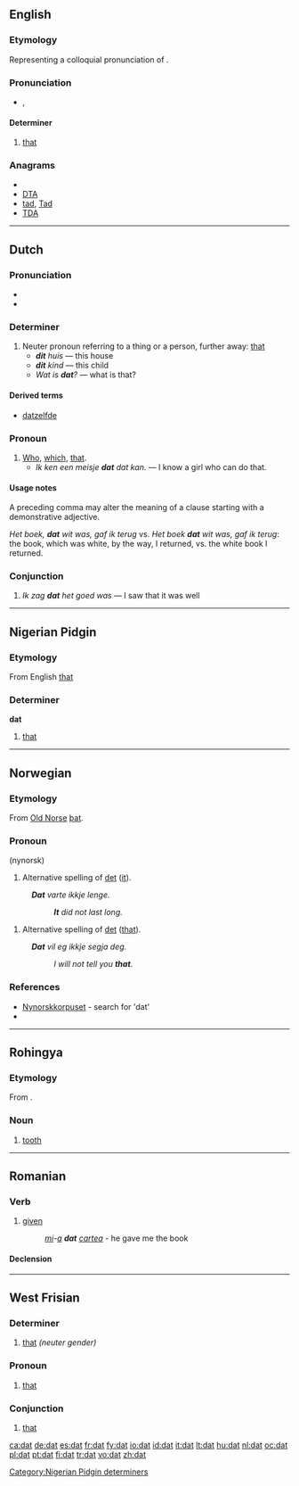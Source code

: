 {{also|DAT|daT|dát|đắt}}
==English==

===Etymology===
Representing a colloquial pronunciation of {{term|that}}.

===Pronunciation===
* {{IPA|/dæt/}}, {{SAMPA|/d{t/}}

====Determiner====
{{en-det}}

# {{slang|or|dialectal|or|nonstandard}} [[that]]

===Anagrams===
* {{alphagram|[[ADT#English|ADT]]}} 
* [[DTA#English|DTA]]
* [[tad#English|tad]], [[Tad#English|Tad]]
* [[TDA#English|TDA]]


----

==Dutch==

===Pronunciation===
* {{audio|Nl-dat.ogg|audio}}
* {{IPA|[dɑt]|lang=nl}}

===Determiner===
{{infl|nl|demonstrative determiner|demonstrative}}

# Neuter pronoun referring to a thing or a person, further away: [[that]]
#* '''''dit''' huis'' &mdash; this house
#* '''''dit''' kind'' &mdash; this child
#* ''Wat is '''dat'''?'' &mdash; what is that?

{{nl-decl-demonstrative determiner}}

====Derived terms====
* [[datzelfde]]

===Pronoun===
{{infl|nl|pronoun|relative}}

# [[who|Who]], [[which]], [[that]].
#* ''Ik ken een meisje '''dat''' dat kan.'' &mdash; I know a girl who can do that.

====Usage notes====
A preceding comma may alter the meaning of a clause starting with a demonstrative adjective.

''Het boek, '''dat''' wit was, gaf ik terug'' vs. ''Het boek '''dat''' wit was, gaf ik terug'': the book, which was white, by the way, I returned, vs. the white book I returned.

===Conjunction===
{{infl|nl|conjunction}}

# ''Ik zag '''dat''' het goed was'' &mdash; I saw that it was well

----

==Nigerian Pidgin==

===Etymology===
From English [[that]]

===Determiner===
'''dat'''

# [[that]]

[[Category:Nigerian Pidgin determiners]]

----

==Norwegian==

===Etymology===

From [[Old Norse]] [[þat]].

===Pronoun===
{{infl|nn|pronoun}} (nynorsk)

# {{obsolete}} Alternative spelling of [[det]] ([[it]]).
: '''''Dat''' varte ikkje lenge.''
:: '''''It''' did not last long.''
# {{obsolete}} Alternative spelling of [[det]] ([[that]]).
: '''''Dat''' vil eg ikkje segja deg.''
:: ''I will not tell you '''that'''''.

===References===

* [http://www.muspro.uio.no/NO2014nynorskkorpus/conc.htm Nynorskkorpuset] - search for 'dat'
* {{R:Dokumentasjonsprosjektet|det}}

----

==Rohingya==

===Etymology===
From {{etyl|bn|rhg}}.

===Noun===
{{infl|rhg|noun}}

# [[tooth]]

----

==Romanian==

===Verb===
{{ro-past|da}}

# [[given]]
#: ''[[îmi|mi]]-[[a]] '''dat''' [[cartea]]'' - he gave me the book

====Declension====
{{ro-pp|da}}

----

==West Frisian==

===Determiner===
{{infl|fy|determiner}}

# [[that]] ''(neuter gender)''

===Pronoun===
{{infl|fy|pronoun}}

# [[that]]

===Conjunction===
{{infl|fy|conjunction}}

# [[that]]

[[ca:dat]]
[[de:dat]]
[[es:dat]]
[[fr:dat]]
[[fy:dat]]
[[io:dat]]
[[id:dat]]
[[it:dat]]
[[lt:dat]]
[[hu:dat]]
[[nl:dat]]
[[oc:dat]]
[[pl:dat]]
[[pt:dat]]
[[fi:dat]]
[[tr:dat]]
[[vo:dat]]
[[zh:dat]]